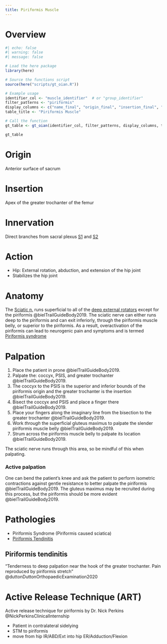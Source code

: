 ```yaml
---
title: Piriformis Muscle
---
```


# Overview

```r
#| echo: false
#| warning: false
#| message: false

# Load the here package
library(here)

# Source the functions script
source(here("scripts/gt_oian.R"))

# Example usage
identifier_col <- "muscle_identifier"  # or "group_identifier"
filter_patterns <- "piriformis"
display_columns <- c("name_final", "origin_final", "insertion_final", "innervation_final", "action_final")
table_title <- "Piriformis Muscle"

# Call the function
gt_table <- gt_oian(identifier_col, filter_patterns, display_columns, table_title)

gt_table
```

# Origin {#origin}
Anterior surface of sacrum

# Insertion {#insertion}

Apex of the greater trochanter of the femur

# Innervation {#innervation}

Direct branches from sacral plexus [S1]({{< var ref-nerve-root.s1 >}}) and [S2]({{< var ref-nerve-root.s2 >}})

# Action {#action}

- Hip: External rotation, abduction, and extension of the hip joint
- Stabilizes the hip joint


# Anatomy

The [Sciatic n.]({{< var ref-sciatic-nerve.path >}}) runs superficial to all of the [deep external rotators]() except for the piriformis @bielTrailGuideBody2019.
The sciatic nerve can either runs deep to the piriformis and can exit inferiorly, through the piriformis muscle belly, or superior to the piriformis.
As a result, overactivation of the piriformis can lead to neurogenic pain and symptoms and is termed [Piriformis syndrome]({{< var ref-piriformis-syndrome.path >}})

# Palpation

1. Place the patient in prone @bielTrailGuideBody2019.
1. Palpate the: coccyx, PSIS, and greater trochanter @bielTrailGuideBody2019.
1. The coccyx to the PSIS is the superior and inferior bounds of the piriformis origin and the greater trochanter is the insertion @bielTrailGuideBody2019.
1. Bisect the coccyx and PSIS and place a finger there @bielTrailGuideBody2019.
1. Place your fingers along the imaginary line from the bisection to the greater trochanter @bielTrailGuideBody2019.
1. Work *through* the superficial gluteus maximus to palpate the slender piriformis muscle belly @bielTrailGuideBody2019.
1. Strum across the piriformis muscle belly to palpate its location @bielTrailGuideBody2019.

:::{.callout-caution}
The sciatic nerve runs through this area, so be mindful of this when palpating.
:::

:::{layout-ncol="2"}
### Active palpation
One can bend the patient's knee and ask the patient to perform isometric contractions against gentle resistance to better palpate the piriformis @bielTrailGuideBody2019.
The gluteus maximus may be recruited during this process, but the piriformis should be more evident @bielTrailGuideBody2019.
:::


# Pathologies

- Piriformis Syndrome (Piriformis caused sciatica)
- [Piriformis Tendinitis](#piriformis-tendinitis)


## Piriformis tendinitis {#piriformis-tendinitis}

"Tenderness to deep palpation near the hook of the greater trochanter. Pain reproduced by piriformis stretch" @duttonDuttonOrthopaedicExamination2020 



# Active Release Technique (ART)

Active release technique for piriformis by Dr. Nick Perkins @NickPerkinsClinicalInternship

- Patient in contralateral sidelying
- STM to piriformis
- move from hip IR/ABD/Ext into hip ER/Adduction/Flexion